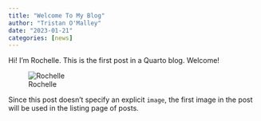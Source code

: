 ```yaml
---
title: "Welcome To My Blog"
author: "Tristan O'Malley"
date: "2023-01-21"
categories: [news]
---
```


Hi! I'm Rochelle. This is the first post in a Quarto blog. Welcome!

![Rochelle](DSC03407-sm-sq.png)

Since this post doesn't specify an explicit `image`, the first image in the post will be used in the listing page of posts.
